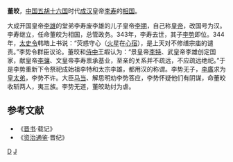 '''董皎'''，[[中国|中国]][[五胡十六国|五胡十六国]]时代[[成汉|成汉]]皇帝[[李寿|李寿]]的[[相国|相国]]。

大成开国皇帝[[李雄_(十六國)|李雄]]的堂弟李寿废李雄的儿子皇帝[[李期|李期]]，自己称[[皇帝|皇帝]]，改国号为汉。李寿继立，任命董皎为相国，总管政务。343年，李寿去世，其子[[李势|李势]]即位。344年，[[太史令|太史令]]韩皓上书说：“荧惑守心（[[火星|火星]]在[[心宿|心宿]]），是上天对不修缮宗庙的谴责。”李势令群臣议论。董皎和[[侍中|侍中]]王嘏认为：“景皇帝[[李特|李特]]、武皇帝李雄创定国家，献皇帝[[李骧_(成汉)|李骧]]、文皇帝李寿禀承基业，至亲的关系并不疏远，不应疏远绝祀。”于是李势重新下令祭祀成始祖李特和太宗李雄，都用汉的称谓。李势无子，[[李廣_(成漢)|李廣]]求为[[皇太弟|皇太弟]]，李势不许。大臣[[马当_(成汉)|马当]]、解思明劝李势答应，李势怀疑他们有阴谋，命董皎收斩两人，夷三族。李势无道，董皎助纣为虐。
==参考文献==
*《[[晋书|晋书]]·载记》
*《[[资治通鉴|资治通鉴]]·晋纪》

[[Category:成汉官员|D]]
[[Category:董姓|J]]